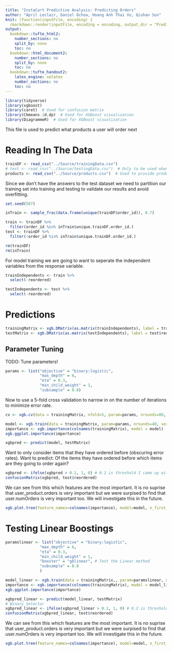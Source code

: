 ```yaml
---
title: "InstaCart Predictive Analysis: Predicting Orders"
author: "April Leclair, Daniel Ochoa, Hoang Anh Thai Vu, Qiuhan Sun"
knit: (function(inputFile, encoding) {
  rmarkdown::render(inputFile, encoding = encoding, output_dir = "PredictiveAnalysis_HTML_Output") })
output:
  bookdown::tufte_html2:
    number_sections: no
    split_by: none
    toc: no
  bookdown::html_document2:
    number_sections: no
    split_by: none
    toc: no
  bookdown::tufte_handout2:
    latex_engine: xelatex
    number_sections: no
    toc: no
---
```


```r
library(tidyverse)
library(xgboost)
library(caret)  # Used for confusion matrix
library(Ckmeans.1d.dp)  # Used for XGBoost visualization
library(DiagrammeR)  # Used for XGBoost visualization
```

This file is used to predict what products a user will order next

# Reading In The Data
```r
trainDF <- read_csv("../Source/trainingData.csv")
# test <- read_csv("../Source/testingData.csv")  # Only to be used when turning in to kaggle competition
products <- read_csv("../Source/products.csv")  # Used to provide product names (hasn't been incorporated yet)
```

Since we don't have the answers to the test dataset we need to partition our training set into training and testing to validate our results and avoid overfitting.
```r
set.seed(567)

inTrain <- sample_frac(data.frame(unique(trainDF$order_id)), 0.7)

train <- trainDF %>%
  filter(order_id %in% inTrain$unique.trainDF.order_id.)
test <- trainDF %>%
  filter(!order_id %in% inTrain$unique.trainDF.order_id.)

rm(trainDF)
rm(inTrain)
```

For model training we are going to want to seperate the independent variables from the response variable.
```r
trainIndependents <- train %>% 
  select(-reordered)

testIndependents <- test %>% 
  select(-reordered)
```


# Predictions

```r
trainingMatrix <- xgb.DMatrix(as.matrix(trainIndependents), label = train$reordered)
testMatrix <- xgb.DMatrix(as.matrix(testIndependents), label = test$reordered)
```

## Parameter Tuning

TODO: Tune parameters!
```r
params <- list("objective" = "binary:logistic",
               "max_depth" = 6,
               "eta" = 0.3,
               "min_child_weight" = 1,
               "subsample" = 0.8)
```

Now to use a 5-fold cross validation to narrow in on the number of iterations to minimize error rate.
```r
cv <- xgb.cv(data = trainingMatrix, nfold=5, param=params, nrounds=80, early_stopping_rounds=10, verbose=TRUE)
```

```r
model <- xgb.train(data = trainingMatrix, param=params, nrounds=40, verbose=FALSE)
importance <- xgb.importance(colnames(trainingMatrix), model = model)
xgb.ggplot.importance(importance)
```

```r
xgbpred <- predict(model, testMatrix)
```


Want to only consider items that they have ordered before (obscuring error rates).
Want to predict: Of the items they have ordered before which items are they going to order again?
```r
xgbpred <- ifelse(xgbpred > 0.1, 1, 0) # 0.2 is threshold I came up with after messing around, experiment with it
confusionMatrix(xgbpred, test$reordered)
```


We can see from this which features are the most important. It is no suprise that user_product.orders is very important but we were surpised to find that user.numOrders is very important too. We will investigate this in the future.

```r
xgb.plot.tree(feature_names=colnames(importance), model=model, n_first_tree=1)
```

# Testing Linear Boostings

```r
paramslinear <- list("objective" = "binary:logistic",
               "max_depth" = 6,
               "eta" = 0.3,
               "min_child_weight" = 1,
               "booster" = "gblinear", # Test the Linear method
               "subsample" = 0.8
               )
```


```r
model_linear <- xgb.train(data = trainingMatrix,, param=paramslinear, nrounds=40, verbose=FALSE)
importance <- xgb.importance(colnames(trainingMatrix), model = model_linear)
xgb.ggplot.importance(importance)
```

```r
xgbpred_linear <- predict(model_linear, testMatrix)
# Binary Selector
xgbpred_linear <- ifelse(xgbpred_linear > 0.1, 1, 0) # 0.2 is threshold I came up with after messing around, experiment with it
confusionMatrix(xgbpred_linear, test$reordered)
```

We can see from this which features are the most important. It is no suprise that user_product.orders is very important but we were surpised to find that user.numOrders is very important too. We will investigate this in the future.

```r
xgb.plot.tree(feature_names=colnames(importance), model=model, n_first_tree=1)
```